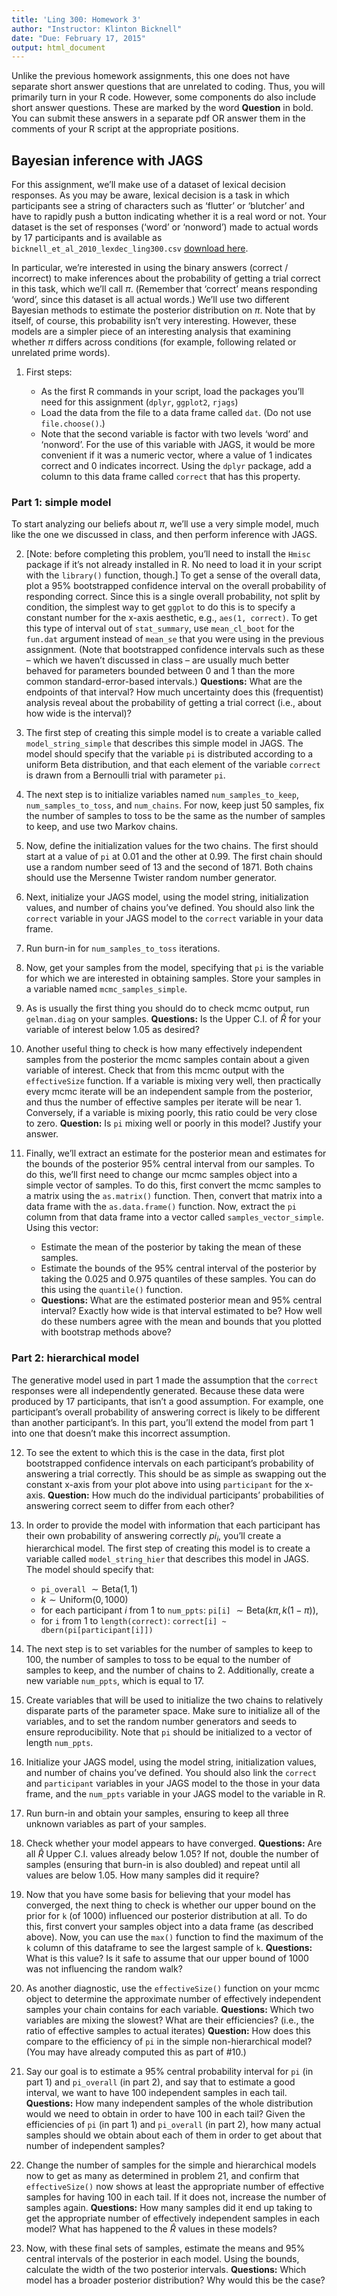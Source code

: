 ```yaml
---
title: 'Ling 300: Homework 3'
author: "Instructor: Klinton Bicknell"
date: "Due: February 17, 2015"
output: html_document
---
```


Unlike the previous homework assignments, this one does not have separate short answer questions that are unrelated to coding. Thus, you will primarily turn in your R code. However, some components do also include short answer questions. These are marked by the word __Question__ in bold. You can submit these answers in a separate pdf OR answer them in the comments of your R script at the appropriate positions.

Bayesian inference with JAGS
----------------------------

For this assignment, we'll make use of a dataset of lexical decision responses. As you may be aware, lexical decision is a task in which participants see a string of characters such as 'flutter' or 'blutcher' and have to rapidly push a button indicating whether it is a real word or not. Your dataset is the set of responses ('word' or 'nonword') made to actual words by 17 participants and is available as `bicknell_et_al_2010_lexdec_ling300.csv` [download here](bicknell_et_al_2010_lexdec_ling300.csv).

In particular, we're interested in using the binary answers (correct / incorrect) to make inferences about the probability of getting a trial correct in this task, which we'll call $\pi$. (Remember that 'correct' means responding 'word', since this dataset is all actual words.) We'll use two different Bayesian methods to estimate the posterior distribution on $\pi$. Note that by itself, of course, this probability isn't very interesting. However, these models are a simpler piece of an interesting analysis that examining whether $\pi$ differs across conditions (for example, following related or unrelated prime words).

1. First steps:

    * As the first R commands in your script, load the packages you'll need for this assignment (`dplyr`, `ggplot2`, `rjags`)
    * Load the data from the file to a data frame called `dat`. (Do not use `file.choose()`.)
    * Note that the second variable is factor with two levels 'word' and 'nonword'. For the use of this variable with JAGS, it would be more convenient if it was a numeric vector, where a value of 1 indicates correct and 0 indicates incorrect. Using the `dplyr` package, add a column to this data frame called `correct` that has this property.
    
### Part 1: simple model ###
To start analyzing our beliefs about $\pi$, we'll use a very simple model, much like the one we discussed in class, and then perform inference with JAGS.

2. [Note: before completing this problem, you'll need to install the `Hmisc` package if it's not already installed in R. No need to load it in your script with the `library()` function, though.] To get a sense of the overall data, plot a 95% bootstrapped confidence interval on the overall probability of responding correct. Since this is a single overall probability, not split by condition, the simplest way to get `ggplot` to do this is to specify a constant number for the x-axis aesthetic, e.g., `aes(1, correct)`. To get this type of interval out of `stat_summary`, use `mean_cl_boot` for the `fun.dat` argument instead of `mean_se` that you were using in the previous assignment. (Note that bootstrapped confidence intervals such as these -- which we haven't discussed in class -- are usually much better behaved for parameters bounded between 0 and 1 than the more common standard-error-based intervals.) __Questions:__ What are the endpoints of that interval? How much uncertainty does this (frequentist) analysis reveal about the probability of getting a trial correct (i.e., about how wide is the interval)?

3. The first step of creating this simple model is to create a variable called `model_string_simple` that describes this simple model in JAGS. The model should specify that the variable `pi` is distributed according to a uniform Beta distribution, and that each element of the variable `correct` is drawn from a Bernoulli trial with parameter `pi`.

4. The next step is to initialize variables named `num_samples_to_keep`, `num_samples_to_toss`, and `num_chains`. For now, keep just 50 samples, fix the number of samples to toss to be the same as the number of samples to keep, and use two Markov chains.

5. Now, define the initialization values for the two chains. The first should start at a value of `pi` at 0.01 and the other at 0.99. The first chain should use a random number seed of 13 and the second of 1871. Both chains should use the Mersenne Twister random number generator.

6. Next, initialize your JAGS model, using the model string, initialization values, and number of chains you've defined. You should also link the `correct` variable in your JAGS model to the `correct` variable in your data frame.

7. Run burn-in for `num_samples_to_toss` iterations.

8. Now, get your samples from the model, specifying that `pi` is the variable for which we are interested in obtaining samples. Store your samples in a variable named `mcmc_samples_simple`.

9. As is usually the first thing you should do to check mcmc output, run `gelman.diag` on your samples. __Questions:__ Is the Upper C.I. of $\hat{R}$ for your variable of interest below 1.05 as desired?

10. Another useful thing to check is how many effectively independent samples from the posterior the mcmc samples contain about a given variable of interest. Check that from this mcmc output with the `effectiveSize` function. If a variable is mixing very well, then practically every mcmc iterate will be an independent sample from the posterior, and thus the number of effective samples per iterate will be near 1. Conversely, if a variable is mixing poorly, this ratio could be very close to zero. __Question:__ Is `pi` mixing well or poorly in this model? Justify your answer.

11. Finally, we'll extract an estimate for the posterior mean and estimates for the bounds of the posterior 95% central interval from our samples. To do this, we'll first need to change our mcmc samples object into a simple vector of samples. To do this, first convert the mcmc samples to a matrix using the `as.matrix()` function. Then, convert that matrix into a data frame with the `as.data.frame()` function. Now, extract the `pi` column from that data frame into a vector called `samples_vector_simple`. Using this vector:
    * Estimate the mean of the posterior by taking the mean of these samples.
    * Estimate the bounds of the 95% central interval of the posterior by taking the 0.025 and 0.975 quantiles of these samples. You can do this using the `quantile()` function.
    * __Questions:__ What are the estimated posterior mean and 95% central interval? Exactly how wide is that interval estimated to be? How well do these numbers agree with the mean and bounds that you plotted with bootstrap methods above?
    
### Part 2: hierarchical model ###
    
The generative model used in part 1 made the assumption that the `correct` responses were all independently generated. Because these data were produced by 17 participants, that isn't a good assumption. For example, one participant's overall probability of answering correct is likely to be different than another participant's. In this part, you'll extend the model from part 1 into one that doesn't make this incorrect assumption.

12. To see the extent to which this is the case in the data, first plot bootstrapped confidence intervals on each participant's probability of answering a trial correctly. This should be as simple as swapping out the constant x-axis from your plot above into using `participant` for the x-axis. __Question:__ How much do the individual participants' probabilities of answering correct seem to differ from each other?

13. In order to provide the model with information that each participant has their own probability of answering correctly $pi_i$, you'll create a hierarchical model. The first step of creating this model is to create a variable called `model_string_hier` that describes this model in JAGS. The model should specify that:
    * `pi_overall` $\sim \mbox{Beta}(1,1)$
    * $k \sim \mbox{Uniform}(0, 1000)$
    * for each participant $i$ from 1 to `num_ppts`: `pi[i]` $\sim \mbox{Beta}(k\pi, k(1-\pi))$,
    * for `i` from 1 to `length(correct)`: `correct[i] ~ dbern(pi[participant[i]])` 

14. The next step is to set variables for the number of samples to keep to 100, the number of samples to toss to be equal to the number of samples to keep, and the number of chains to 2. Additionally, create a new variable `num_ppts`, which is equal to 17.

15. Create variables that will be used to initialize the two chains to relatively disparate parts of the parameter space. Make sure to initialize all of the variables, and to set the random number generators and seeds to ensure reproducibility. Note that `pi` should be initialized to a vector of length `num_ppts`.

16. Initialize your JAGS model, using the model string, initialization values, and number of chains you've defined. You should also link the `correct` and `participant` variables in your JAGS model to the those in your data frame, and the `num_ppts` variable in your JAGS model to the variable in R.

17. Run burn-in and obtain your samples, ensuring to keep all three unknown variables as part of your samples.

18. Check whether your model appears to have converged. __Questions:__ Are all $\hat{R}$ Upper C.I. values already below 1.05? If not, double the number of samples (ensuring that burn-in is also doubled) and repeat until all values are below 1.05. How many samples did it require?

19. Now that you have some basis for believing that your model has converged, the next thing to check is whether our upper bound on the prior for `k` (of 1000) influenced our posterior distribution at all. To do this, first convert your samples object into a data frame (as described above). Now, you can use the `max()` function to find the maximum of the `k` column of this dataframe to see the largest sample of `k`. __Questions:__ What is this value? Is it safe to assume that our upper bound of 1000 was not influencing the random walk?

20. As another diagnostic, use the `effectiveSize()` function on your mcmc object to determine the approximate number of effectively independent samples your chain contains for each variable. __Questions:__ Which two variables are mixing the slowest? What are their efficiencies? (i.e., the ratio of effective samples to actual iterates) __Question:__ How does this compare to the efficiency of `pi` in the simple non-hierarchical model? (You may have already computed this as part of #10.)

21. Say our goal is to estimate a 95% central probability interval for `pi` (in part 1) and `pi_overall` (in part 2), and say that to estimate a good interval, we want to have 100 independent samples in each tail. __Questions:__ How many independent samples of the whole distribution would we need to obtain in order to have 100 in each tail? Given the efficiencies of `pi` (in part 1) and `pi_overall` (in part 2), how many actual samples should we obtain about each of them in order to get about that number of independent samples?

22. Change the number of samples for the simple and hierarchical models now to get as many as determined in problem 21, and confirm that `effectiveSize()` now shows at least the appropriate number of effective samples for having 100 in each tail. If it does not, increase the number of samples again. __Questions:__ How many samples did it end up taking to get the appropriate number of effectively independent samples in each model? What has happened to the $\hat{R}$ values in these models?

23. Now, with these final sets of samples, estimate the means and 95% central intervals of the posterior in each model. Using the bounds, calculate the width of the two posterior intervals. __Questions:__ Which model has a broader posterior distribution? Why would this be the case?
